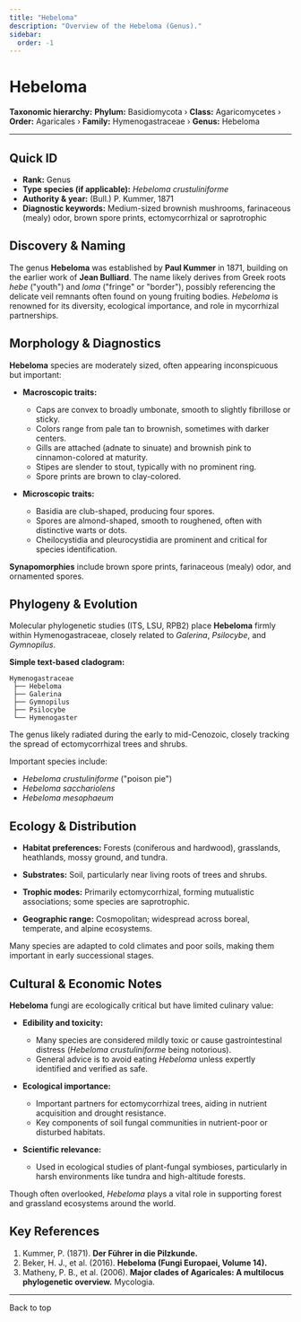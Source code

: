 ```yaml
---
title: "Hebeloma"
description: "Overview of the Hebeloma (Genus)."
sidebar:
  order: -1
---
```



# Hebeloma <Badge variant="note" text="Genus" />

**Taxonomic hierarchy:** **Phylum:** Basidiomycota › **Class:** Agaricomycetes › **Order:** Agaricales › **Family:** Hymenogastraceae › **Genus:** Hebeloma

---

## Quick ID
* **Rank:** Genus  
* **Type species (if applicable):** _Hebeloma crustuliniforme_  
* **Authority & year:** (Bull.) P. Kummer, 1871  
* **Diagnostic keywords:** Medium-sized brownish mushrooms, farinaceous (mealy) odor, brown spore prints, ectomycorrhizal or saprotrophic  

## Discovery & Naming
The genus **Hebeloma** was established by **Paul Kummer** in 1871, building on the earlier work of **Jean Bulliard**. The name likely derives from Greek roots _hebe_ ("youth") and _loma_ ("fringe" or "border"), possibly referencing the delicate veil remnants often found on young fruiting bodies. _Hebeloma_ is renowned for its diversity, ecological importance, and role in mycorrhizal partnerships.

## Morphology & Diagnostics
**Hebeloma** species are moderately sized, often appearing inconspicuous but important:

- **Macroscopic traits:**
  - Caps are convex to broadly umbonate, smooth to slightly fibrillose or sticky.
  - Colors range from pale tan to brownish, sometimes with darker centers.
  - Gills are attached (adnate to sinuate) and brownish pink to cinnamon-colored at maturity.
  - Stipes are slender to stout, typically with no prominent ring.
  - Spore prints are brown to clay-colored.

- **Microscopic traits:**
  - Basidia are club-shaped, producing four spores.
  - Spores are almond-shaped, smooth to roughened, often with distinctive warts or dots.
  - Cheilocystidia and pleurocystidia are prominent and critical for species identification.

**Synapomorphies** include brown spore prints, farinaceous (mealy) odor, and ornamented spores.

## Phylogeny & Evolution
Molecular phylogenetic studies (ITS, LSU, RPB2) place **Hebeloma** firmly within Hymenogastraceae, closely related to _Galerina_, _Psilocybe_, and _Gymnopilus_.

**Simple text-based cladogram:**
```
Hymenogastraceae
 ├── Hebeloma
 ├── Galerina
 ├── Gymnopilus
 ├── Psilocybe
 └── Hymenogaster
```
The genus likely radiated during the early to mid-Cenozoic, closely tracking the spread of ectomycorrhizal trees and shrubs.

Important species include:

- _Hebeloma crustuliniforme_ ("poison pie")
- _Hebeloma sacchariolens_
- _Hebeloma mesophaeum_

## Ecology & Distribution
- **Habitat preferences:** Forests (coniferous and hardwood), grasslands, heathlands, mossy ground, and tundra.
- **Substrates:** Soil, particularly near living roots of trees and shrubs.
- **Trophic modes:** Primarily ectomycorrhizal, forming mutualistic associations; some species are saprotrophic.

- **Geographic range:** Cosmopolitan; widespread across boreal, temperate, and alpine ecosystems.

Many species are adapted to cold climates and poor soils, making them important in early successional stages.

## Cultural & Economic Notes
**Hebeloma** fungi are ecologically critical but have limited culinary value:

- **Edibility and toxicity:**
  - Many species are considered mildly toxic or cause gastrointestinal distress (_Hebeloma crustuliniforme_ being notorious).
  - General advice is to avoid eating _Hebeloma_ unless expertly identified and verified as safe.

- **Ecological importance:**
  - Important partners for ectomycorrhizal trees, aiding in nutrient acquisition and drought resistance.
  - Key components of soil fungal communities in nutrient-poor or disturbed habitats.

- **Scientific relevance:**
  - Used in ecological studies of plant-fungal symbioses, particularly in harsh environments like tundra and high-altitude forests.

Though often overlooked, _Hebeloma_ plays a vital role in supporting forest and grassland ecosystems around the world.

## Key References
1. Kummer, P. (1871). **Der Führer in die Pilzkunde.**  
2. Beker, H. J., et al. (2016). **Hebeloma (Fungi Europaei, Volume 14).**  
3. Matheny, P. B., et al. (2006). **Major clades of Agaricales: A multilocus phylogenetic overview.** Mycologia.  

---

<LinkButton href="#top" variant="minimal" icon="arrow-up">
  Back to top
</LinkButton>
